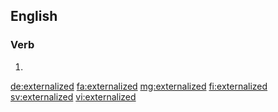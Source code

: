 ==English==

===Verb===
{{head|en|verb form}}

# {{en-past of|externalize}}

[[de:externalized]]
[[fa:externalized]]
[[mg:externalized]]
[[fi:externalized]]
[[sv:externalized]]
[[vi:externalized]]